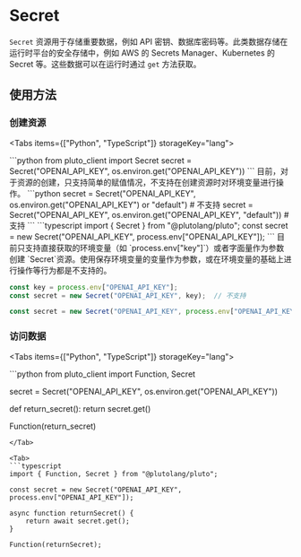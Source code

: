 
# Secret

`Secret` 资源用于存储重要数据，例如 API 密钥、数据库密码等。此类数据存储在运行时平台的安全存储中，例如 AWS 的 Secrets Manager、Kubernetes 的 Secret 等。这些数据可以在运行时通过 `get` 方法获取。

## 使用方法

### 创建资源

<Tabs items={["Python", "TypeScript"]} storageKey="lang">

<Tab>
```python
from pluto_client import Secret
secret = Secret("OPENAI_API_KEY", os.environ.get("OPENAI_API_KEY"))
```

<Callout>
目前，对于资源的创建，只支持简单的赋值情况，不支持在创建资源时对环境变量进行操作。
```python
secret = Secret("OPENAI_API_KEY", os.environ.get("OPENAI_API_KEY") or "default")  # 不支持
secret = Secret("OPENAI_API_KEY", os.environ.get("OPENAI_API_KEY", "default"))  # 支持
```
</Callout>

</Tab>

<Tab>
```typescript
import { Secret } from "@plutolang/pluto";
const secret = new Secret("OPENAI_API_KEY", process.env["OPENAI_API_KEY"]);
```

<Callout>
目前只支持直接获取的环境变量（如 `process.env["key"]`）或者字面量作为参数创建 `Secret`资源。使用保存环境变量的变量作为参数，或在环境变量的基础上进行操作等行为都是不支持的。

```typescript
const key = process.env["OPENAI_API_KEY"];
const secret = new Secret("OPENAI_API_KEY", key);  // 不支持

const secret = new Secret("OPENAI_API_KEY", process.env["OPENAI_API_KEY"] ?? "default");  // 不支持
```
</Callout>

</Tab>

</Tabs>

### 访问数据

<Tabs items={["Python", "TypeScript"]} storageKey="lang">

<Tab>
```python
from pluto_client import Function, Secret

secret = Secret("OPENAI_API_KEY", os.environ.get("OPENAI_API_KEY"))

def return_secret():
    return secret.get()

Function(return_secret)
```
</Tab>

<Tab>
```typescript
import { Function, Secret } from "@plutolang/pluto";

const secret = new Secret("OPENAI_API_KEY", process.env["OPENAI_API_KEY"]);

async function returnSecret() {
    return await secret.get();
}

Function(returnSecret);
```
</Tab>

</Tabs>